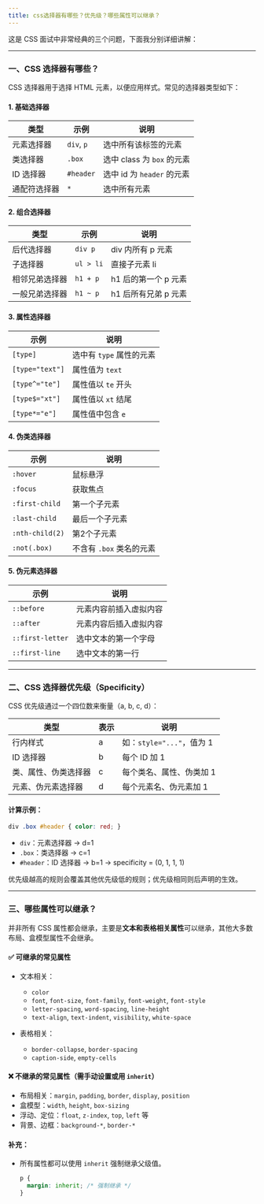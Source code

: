 ```yaml
---
title: css选择器有哪些？优先级？哪些属性可以继承？
---
```


这是 CSS 面试中非常经典的三个问题，下面我分别详细讲解：

---

### 一、CSS 选择器有哪些？

CSS 选择器用于选择 HTML 元素，以便应用样式。常见的选择器类型如下：

#### 1. **基础选择器**

| 类型     | 示例         | 说明                   |
| ------ | ---------- | -------------------- |
| 元素选择器  | `div`, `p` | 选中所有该标签的元素           |
| 类选择器   | `.box`     | 选中 class 为 `box` 的元素 |
| ID 选择器 | `#header`  | 选中 id 为 `header` 的元素 |
| 通配符选择器 | `*`        | 选中所有元素               |

#### 2. **组合选择器**

| 类型      | 示例        | 说明            |
| ------- | --------- | ------------- |
| 后代选择器   | `div p`   | div 内所有 p 元素  |
| 子选择器    | `ul > li` | 直接子元素 li      |
| 相邻兄弟选择器 | `h1 + p`  | h1 后的第一个 p 元素 |
| 一般兄弟选择器 | `h1 ~ p`  | h1 后所有兄弟 p 元素 |

#### 3. **属性选择器**

| 示例              | 说明               |
| --------------- | ---------------- |
| `[type]`        | 选中有 `type` 属性的元素 |
| `[type="text"]` | 属性值为 `text`      |
| `[type^="te"]`  | 属性值以 `te` 开头     |
| `[type$="xt"]`  | 属性值以 `xt` 结尾     |
| `[type*="e"]`   | 属性值中包含 `e`       |

#### 4. **伪类选择器**

| 示例              | 说明               |
| --------------- | ---------------- |
| `:hover`        | 鼠标悬浮             |
| `:focus`        | 获取焦点             |
| `:first-child`  | 第一个子元素           |
| `:last-child`   | 最后一个子元素          |
| `:nth-child(2)` | 第2个子元素           |
| `:not(.box)`    | 不含有 `.box` 类名的元素 |

#### 5. **伪元素选择器**

| 示例               | 说明          |
| ---------------- | ----------- |
| `::before`       | 元素内容前插入虚拟内容 |
| `::after`        | 元素内容后插入虚拟内容 |
| `::first-letter` | 选中文本的第一个字母  |
| `::first-line`   | 选中文本的第一行    |

---

### 二、CSS 选择器优先级（Specificity）

CSS 优先级通过一个四位数来衡量（a, b, c, d）：

| 类型         | 表示 | 说明                   |
| ---------- | -- | -------------------- |
| 行内样式       | a  | 如：`style="..."`，值为 1 |
| ID 选择器     | b  | 每个 ID 加 1            |
| 类、属性、伪类选择器 | c  | 每个类名、属性、伪类加 1        |
| 元素、伪元素选择器  | d  | 每个元素名、伪元素加 1         |

#### 计算示例：

```css
div .box #header { color: red; }
```

* `div`：元素选择器 → d=1
* `.box`：类选择器 → c=1
* `#header`：ID 选择器 → b=1
  → specificity = (0, 1, 1, 1)

优先级越高的规则会覆盖其他优先级低的规则；优先级相同则后声明的生效。

---

### 三、哪些属性可以继承？

并非所有 CSS 属性都会继承，主要是**文本和表格相关属性**可以继承，其他大多数布局、盒模型属性不会继承。

#### ✅ 可继承的常见属性

* 文本相关：

  * `color`
  * `font`, `font-size`, `font-family`, `font-weight`, `font-style`
  * `letter-spacing`, `word-spacing`, `line-height`
  * `text-align`, `text-indent`, `visibility`, `white-space`
* 表格相关：

  * `border-collapse`, `border-spacing`
  * `caption-side`, `empty-cells`

#### ❌ 不继承的常见属性（需手动设置或用 `inherit`）

* 布局相关：`margin`, `padding`, `border`, `display`, `position`
* 盒模型：`width`, `height`, `box-sizing`
* 浮动、定位：`float`, `z-index`, `top`, `left` 等
* 背景、边框：`background-*`, `border-*`

#### 补充：

* 所有属性都可以使用 `inherit` 强制继承父级值。

  ```css
  p {
    margin: inherit; /* 强制继承 */
  }
  ```

